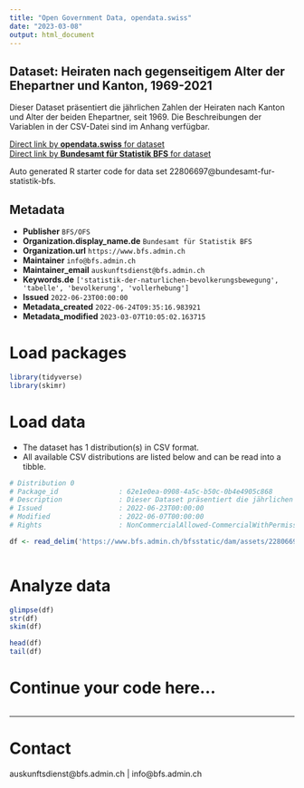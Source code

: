```yaml
---
title: "Open Government Data, opendata.swiss"
date: "2023-03-08"
output: html_document
---
```


## Dataset: Heiraten nach gegenseitigem Alter der Ehepartner und Kanton, 1969-2021

Dieser Dataset präsentiert die jährlichen Zahlen der Heiraten nach Kanton und Alter der beiden Ehepartner, seit 1969. Die Beschreibungen der Variablen in der CSV-Datei sind im Anhang verfügbar.

[Direct link by **opendata.swiss** for dataset](https://opendata.swiss/de/dataset/heiraten-nach-gegenseitigem-alter-der-ehepartner-und-kanton-1969-2021)<br>
[Direct link by **Bundesamt für Statistik BFS** for dataset](https://www.bfs.admin.ch/asset/de/ts-x-01.06.01.01)

Auto generated R starter code for data set 22806697@bundesamt-fur-statistik-bfs.

## Metadata

- **Publisher** `BFS/OFS`
- **Organization.display_name.de** `Bundesamt für Statistik BFS`
- **Organization.url** `https://www.bfs.admin.ch`
- **Maintainer** `info@bfs.admin.ch`
- **Maintainer_email** `auskunftsdienst@bfs.admin.ch`
- **Keywords.de** `['statistik-der-naturlichen-bevolkerungsbewegung', 'tabelle', 'bevolkerung', 'vollerhebung']`
- **Issued** `2022-06-23T00:00:00`
- **Metadata_created** `2022-06-24T09:35:16.983921`
- **Metadata_modified** `2023-03-07T10:05:02.163715`


# Load packages

```r

library(tidyverse)
library(skimr)

```

# Load data

-   The dataset has 1 distribution(s) in CSV format.
-   All available CSV distributions are listed below and can be read into a tibble.

```r

# Distribution 0
# Package_id               : 62e1e0ea-0908-4a5c-b50c-0b4e4905c868
# Description              : Dieser Dataset präsentiert die jährlichen Zahlen der Heiraten nach Kanton und Alter der beiden Ehepartner, seit 1969. Die Beschreibungen der Variablen in der CSV-Datei sind im Anhang verfügbar.
# Issued                   : 2022-06-23T00:00:00
# Modified                 : 2022-06-07T00:00:00
# Rights                   : NonCommercialAllowed-CommercialWithPermission-ReferenceRequired

df <- read_delim('https://www.bfs.admin.ch/bfsstatic/dam/assets/22806698/master')



```

# Analyze data

```r

glimpse(df)
str(df)
skim(df)

head(df)
tail(df)

```

# Continue your code here...

```r

```

------------------------------------------------------------------------

# Contact

auskunftsdienst@bfs.admin.ch | info@bfs.admin.ch
